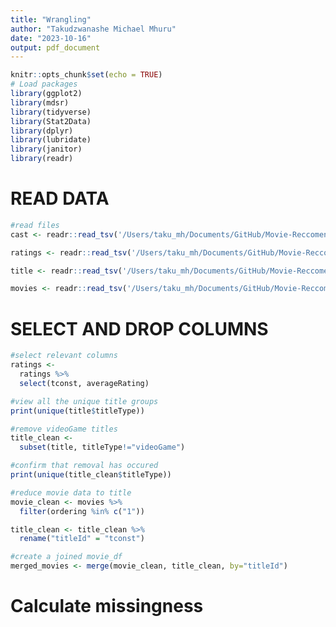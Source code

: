 ```yaml
---
title: "Wrangling"
author: "Takudzwanashe Michael Mhuru"
date: "2023-10-16"
output: pdf_document
---
```


```r
knitr::opts_chunk$set(echo = TRUE)
# Load packages
library(ggplot2)
library(mdsr)
library(tidyverse)
library(Stat2Data)
library(dplyr)
library(lubridate)
library(janitor)
library(readr)
```

# READ DATA
```r
#read files 
cast <- readr::read_tsv('/Users/taku_mh/Documents/GitHub/Movie-Reccomendation-System/data/cast.tsv')

ratings <- readr::read_tsv('/Users/taku_mh/Documents/GitHub/Movie-Reccomendation-System/data/ratings.tsv')

title <- readr::read_tsv('/Users/taku_mh/Documents/GitHub/Movie-Reccomendation-System/data/title.tsv')

movies <- readr::read_tsv('/Users/taku_mh/Documents/GitHub/Movie-Reccomendation-System/data/movies.tsv', show_col_types = FALSE)
```

# SELECT AND DROP COLUMNS

```r
#select relevant columns
ratings <- 
  ratings %>% 
  select(tconst, averageRating)

#view all the unique title groups
print(unique(title$titleType))

#remove videoGame titles
title_clean <- 
  subset(title, titleType!="videoGame")

#confirm that removal has occured
print(unique(title_clean$titleType))

#reduce movie data to title 
movie_clean <- movies %>% 
  filter(ordering %in% c("1"))

title_clean <- title_clean %>% 
  rename("titleId" = "tconst")

#create a joined movie_df
merged_movies <- merge(movie_clean, title_clean, by="titleId")

```
# Calculate missingness

```r

```




